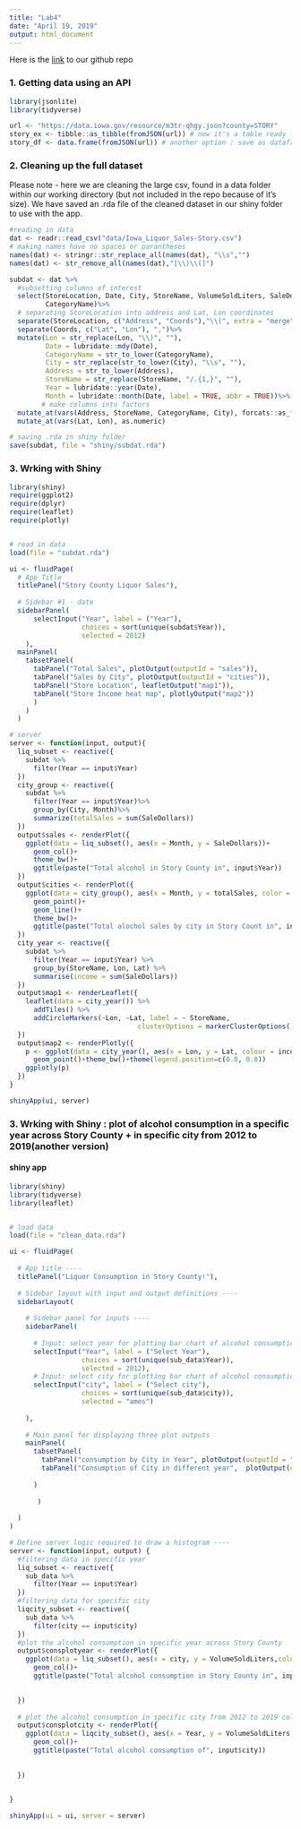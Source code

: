 ```yaml
---
title: "Lab4"
date: "April 19, 2019"
output: html_document
---
```


Here is the [link](https://github.com/zeruiz/585Lab4) to our github repo

### 1. Getting data using an API

```r
library(jsonlite)
library(tidyverse)

url <- "https://data.iowa.gov/resource/m3tr-qhgy.json?county=STORY"
story_ex <- tibble::as_tibble(fromJSON(url)) # now it's a table ready for cleaning
story_df <- data.frame(fromJSON(url)) # another option : save as dataframe 

```

### 2. Cleaning up the full dataset
Please note - here we are cleaning the large csv, found in a data folder within our working directory (but not included in the repo because of it's size). We have saved an .rda file of the cleaned dataset in our shiny folder to use with the app. 

```r
#reading in data
dat <- readr::read_csv("data/Iowa_Liquor_Sales-Story.csv")
# making names have no spaces or parantheses
names(dat) <- stringr::str_replace_all(names(dat), "\\s","")
names(dat) <- str_remove_all(names(dat),"[\\)\\(]")

subdat <- dat %>%
  #subsetting columns of interest
  select(StoreLocation, Date, City, StoreName, VolumeSoldLiters, SaleDollars,
         CategoryName)%>%
  # separating StoreLocation into address and Lat, Lon coordinates
  separate(StoreLocation, c("Address", "Coords"),"\\(", extra = "merge")%>%
  separate(Coords, c("Lat", "Lon"), ",")%>%
  mutate(Lon = str_replace(Lon, "\\)", ""),
         Date = lubridate::mdy(Date),
         CategoryName = str_to_lower(CategoryName),
         City = str_replace(str_to_lower(City), "\\s", ""),
         Address = str_to_lower(Address),
         StoreName = str_replace(StoreName, "/.{1,}", ""),
         Year = lubridate::year(Date),
         Month = lubridate::month(Date, label = TRUE, abbr = TRUE))%>%
        # make columns into factors
  mutate_at(vars(Address, StoreName, CategoryName, City), forcats::as_factor)%>%
  mutate_at(vars(Lat, Lon), as.numeric)

# saving .rda in shiny folder 
save(subdat, file = "shiny/subdat.rda")
```

### 3. Wrking with Shiny 

```r
library(shiny)
require(ggplot2)
require(dplyr)
require(leaflet)
require(plotly)


# read in data
load(file = "subdat.rda")

ui <- fluidPage(
  # App Title
  titlePanel("Story County Liquor Sales"),
  
  # Sidebar #1 - date
  sidebarPanel(
      selectInput("Year", label = ("Year"),
                  choices = sort(unique(subdat$Year)),
                  selected = 2012)
    ),
  mainPanel(
    tabsetPanel(
      tabPanel("Total Sales", plotOutput(outputId = "sales")),
      tabPanel("Sales by City", plotOutput(outputId = "cities")),
      tabPanel("Store Location", leafletOutput("map1")),
      tabPanel("Store Income heat map", plotlyOutput("map2"))
      )
    )
  )

# server
server <- function(input, output){
  liq_subset <- reactive({
    subdat %>%
      filter(Year == input$Year)
  })
  city_group <- reactive({
    subdat %>%
      filter(Year == input$Year)%>%
      group_by(City, Month)%>%
      summarize(totalSales = sum(SaleDollars))
  })
  output$sales <- renderPlot({
    ggplot(data = liq_subset(), aes(x = Month, y = SaleDollars))+
      geom_col()+
      theme_bw()+
      ggtitle(paste("Total alcohol in Story County in", input$Year))
  })
  output$cities <- renderPlot({
    ggplot(data = city_group(), aes(x = Month, y = totalSales, color = City, group = City))+
      geom_point()+
      geom_line()+
      theme_bw()+
      ggtitle(paste("Total alochol sales by city in Story Count in", input$Year))
  })
  city_year <- reactive({
    subdat %>%
      filter(Year == input$Year) %>% 
      group_by(StoreName, Lon, Lat) %>% 
      summarise(income = sum(SaleDollars))
  })
  output$map1 <- renderLeaflet({
    leaflet(data = city_year()) %>% 
      addTiles() %>%
      addCircleMarkers(~Lon, ~Lat, label = ~ StoreName,
                                clusterOptions = markerClusterOptions())
  })
  output$map2 <- renderPlotly({
    p <- ggplot(data = city_year(), aes(x = Lon, y = Lat, colour = income, size=StoreName)) + 
      geom_point()+theme_bw()+theme(legend.position=c(0.8, 0.8))
    ggplotly(p)
  })
}

shinyApp(ui, server)

```

### 3. Wrking with Shiny : plot of alcohol consumption in a specific year across Story County + in specific city from 2012 to 2019(another version)


#### shiny app

```r
library(shiny)
library(tidyverse)
library(leaflet)


# load data
load(file = "clean_data.rda")

ui <- fluidPage(
  
  # App title ----
  titlePanel("Liquor Consumption in Story County!"),
  
  # Sidebar layout with input and output definitions ----
  sidebarLayout(
    
    # Sidebar panel for inputs ----
    sidebarPanel(
      
      # Input: select year for plotting bar chart of alcohol consumption across Story County
      selectInput("Year", label = ("Select Year"),
                  choices = sort(unique(sub_data$Year)),
                  selected = 2012),
      # Input: select city for plotting bar chart of alcohol consumption of a specific city from 2012 to 2019
      selectInput("city", label = ("Select city"),
                  choices = sort(unique(sub_data$city)),
                  selected = "ames")
      
    ),
    
    # Main panel for displaying three plot outputs 
    mainPanel(
      tabsetPanel(
        tabPanel("consumption by City in Year", plotOutput(outputId = "consplotyear")),
        tabPanel("Consumption of City in different year",  plotOutput(outputId = "consplotcity"))
      
      )
      
       )
    
  )
)

# Define server logic required to draw a histogram ----
server <- function(input, output) {
  #filtering data in specific year
  liq_subset <- reactive({
    sub_data %>%
      filter(Year == input$Year)
  })
  #filtering data for specific city
  liqcity_subset <- reactive({
    sub_data %>%
      filter(city == input$city)
  })
  #plot the alcohol consumption in specific year across Story County 
  output$consplotyear <- renderPlot({
    ggplot(data = liq_subset(), aes(x = city, y = VolumeSoldLiters,color=zipcode,group=zipcode))+
      geom_col()+
      ggtitle(paste("Total alcohol consumption in Story County in", input$Year))

    
  })
  
  # plot the alcohol consumption in specific city from 2012 to 2019 color and group based on the day of week 
  output$consplotcity <- renderPlot({
    ggplot(data = liqcity_subset(), aes(x = Year, y = VolumeSoldLiters,color = DayOfWeek,group=DayOfWeek))+
      geom_col()+
      ggtitle(paste("Total alcohol consumption of", input$city))
    
    
  })

  
}

shinyApp(ui = ui, server = server)
```


